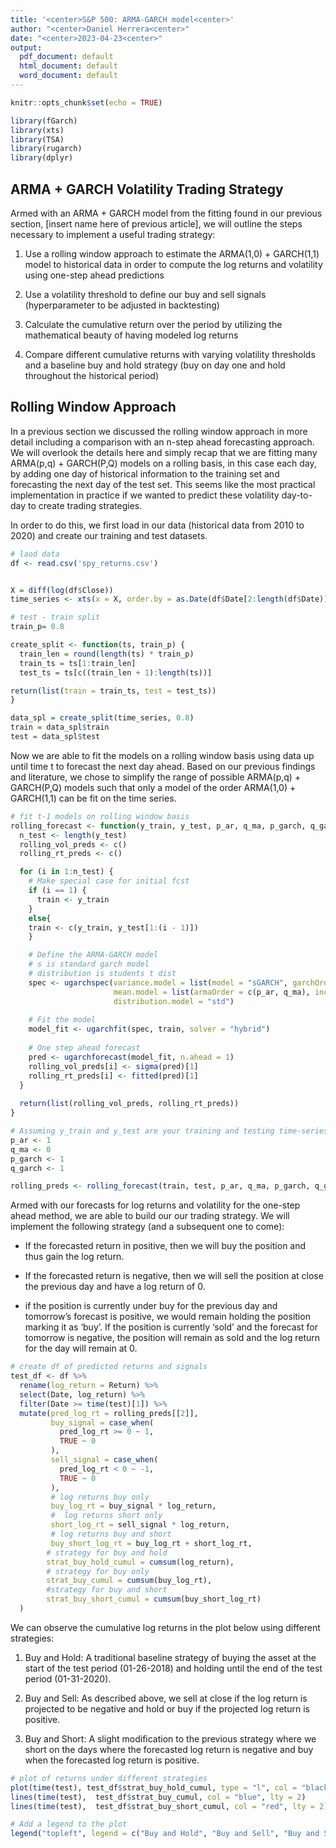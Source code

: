 ```yaml
---
title: '<center>S&P 500: ARMA-GARCH model<center>'
author: "<center>Daniel Herrera<center>"
date: "<center>2023-04-23<center>"
output:
  pdf_document: default
  html_document: default
  word_document: default
---
```


```r
knitr::opts_chunk$set(echo = TRUE)
```

```r
library(fGarch)
library(xts)
library(TSA)
library(rugarch)
library(dplyr)
```

## ARMA + GARCH Volatility Trading Strategy

Armed with an ARMA + GARCH model from the fitting found in our previous section, [insert name here of previous article], we will outline the steps necessary to implement a useful trading strategy: 

1) Use a rolling window approach to estimate the ARMA(1,0) + GARCH(1,1) model to historical data in order to compute the log returns and volatility using one-step ahead predictions

2) Use a volatility threshold to define our buy and sell signals (hyperparameter to be adjusted in backtesting)

3) Calculate the cumulative return over the period by utilizing the mathematical beauty of having modeled log returns 

4) Compare different cumulative returns with varying volatility thresholds and a baseline buy and hold strategy (buy on day one and hold throughout the historical period)

## Rolling Window Approach

In a previous section we discussed the rolling window approach in more detail including a comparison with an n-step ahead forecasting approach. We will overlook the details here and simply recap that we are fitting many ARMA(p,q) + GARCH(P,Q) models on a rolling basis, in this case each day, by adding one day of historical information to the training set and forecasting the next day of the test set. This seems like the most practical implementation in practice if we wanted to predict these volatility day-to-day to create trading strategies. 

In order to do this, we first load in our data (historical data from 2010 to 2020) and create our training and test datasets. 

```r
# laod data
df <- read.csv('spy_returns.csv')


X = diff(log(df$Close))
time_series <- xts(x = X, order.by = as.Date(df$Date[2:length(df$Date)]))

# test - train split 
train_p= 0.8 

create_split <- function(ts, train_p) {
  train_len = round(length(ts) * train_p)
  train_ts = ts[1:train_len] 
  test_ts = ts[c((train_len + 1):length(ts))]

return(list(train = train_ts, test = test_ts))
}
```

```r
data_spl = create_split(time_series, 0.8)
train = data_spl$train
test = data_spl$test
```

Now we are able to fit the models on a rolling window basis using data up until time t to forecast the next day ahead. Based on our previous findings and literature, we chose to simplify the range of possible ARMA(p,q) + GARCH(P,Q) models such that only a model of the order ARMA(1,0) + GARCH(1,1) can be fit on the time series. 

```r
# fit t-1 models on rolling window basis
rolling_forecast <- function(y_train, y_test, p_ar, q_ma, p_garch, q_garch) {
  n_test <- length(y_test)
  rolling_vol_preds <- c()
  rolling_rt_preds <- c()

  for (i in 1:n_test) {
    # Make special case for initial fcst 
    if (i == 1) {
      train <- y_train
    }
    else{
    train <- c(y_train, y_test[1:(i - 1)])
    }

    # Define the ARMA-GARCH model
    # s is standard garch model 
    # distribution is students t dist
    spec <- ugarchspec(variance.model = list(model = "sGARCH", garchOrder = c(p_garch, q_garch)),
                       mean.model = list(armaOrder = c(p_ar, q_ma), include.mean = TRUE),
                       distribution.model = "std")
    
    # Fit the model
    model_fit <- ugarchfit(spec, train, solver = "hybrid")
    
    # One step ahead forecast
    pred <- ugarchforecast(model_fit, n.ahead = 1)
    rolling_vol_preds[i] <- sigma(pred)[1]
    rolling_rt_preds[i] <- fitted(pred)[1]
  }
  
  return(list(rolling_vol_preds, rolling_rt_preds))
}
```

```r
# Assuming y_train and y_test are your training and testing time-series data
p_ar <- 1
q_ma <- 0
p_garch <- 1
q_garch <- 1

rolling_preds <- rolling_forecast(train, test, p_ar, q_ma, p_garch, q_garch)
```

Armed with our forecasts for log returns and volatility for the one-step ahead method, we are able to build our our trading strategy. We will implement the following strategy (and a subsequent one to come): 

- If the forecasted return in positive, then we will buy the position and thus gain the log return. 

- If the forecasted return is negative, then we will sell the position at close the previous day and have a log return of 0. 

- if the position is currently under buy for the previous day and tomorrow's forecast is positive, we would remain holding the position marking it as 'buy'. If the position is currently 'sold' and the forecast for tomorrow is negative, the position will remain as sold and the log return for the day will remain at 0. 

```r

# create df of predicted returns and signals
test_df <- df %>%  
  rename(log_return = Return) %>% 
  select(Date, log_return) %>%  
  filter(Date >= time(test)[1]) %>% 
  mutate(pred_log_rt = rolling_preds[[2]], 
         buy_signal = case_when(
           pred_log_rt >= 0 ~ 1, 
           TRUE ~ 0
         ), 
         sell_signal = case_when(
           pred_log_rt < 0 ~ -1, 
           TRUE ~ 0
         ), 
         # log returns buy only
         buy_log_rt = buy_signal * log_return,
         #  log returns short only
         short_log_rt = sell_signal * log_return, 
         # log returns buy and short
         buy_short_log_rt = buy_log_rt + short_log_rt,
        # strategy for buy and hold
        strat_buy_hold_cumul = cumsum(log_return),
        # strategy for buy only 
        strat_buy_cumul = cumsum(buy_log_rt),
        #strategy for buy and short 
        strat_buy_short_cumul = cumsum(buy_short_log_rt)
  )
```

We can observe the cumulative log returns in the plot below using different strategies: 

1) Buy and Hold: A traditional baseline strategy of buying the asset at the start of the test period (01-26-2018) and holding until the end of the test period (01-31-2020). 

2) Buy and Sell: As described above, we sell at close if the log return is projected to be negative and hold or buy if the projected log return is positive. 

3) Buy and Short: A slight modification to the previous strategy where we short on the days where the forecasted log return is negative and buy when the forecasted log return is positive.

```r
# plot of returns under different strategies
plot(time(test), test_df$strat_buy_hold_cumul, type = "l", col = "black", main = "Cumulative Returns (Equity Curve)", xlab = "Time", ylab = "")
lines(time(test),  test_df$strat_buy_cumul, col = "blue", lty = 2)
lines(time(test),  test_df$strat_buy_short_cumul, col = "red", lty = 2)

# Add a legend to the plot
legend("topleft", legend = c("Buy and Hold", "Buy and Sell", "Buy and Short"), col = c("black", "blue","red"), lty = c(1,2,2), bty = "n")
```




